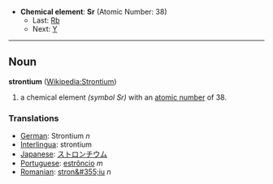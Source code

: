 *'''Chemical element''': '''Sr''' (Atomic Number: 38)
**Last: [[Rubidium|Rb]]
**Next: [[Yttrium|Y]]
----
== Noun ==
'''strontium''' ([[en:Strontium|Wikipedia:Strontium]])

# a chemical element ''(symbol Sr)'' with an [[atomic number]] of 38.

===Translations===
*[[German]]: Strontium ''n''
*[[Interlingua]]: strontium
*[[Japanese]]: [[ストロンチウム]]
*[[Portuguese]]: [[estrôncio]] ''m''
*[[Romanian]]: [[stron&#355;iu]] ''n''